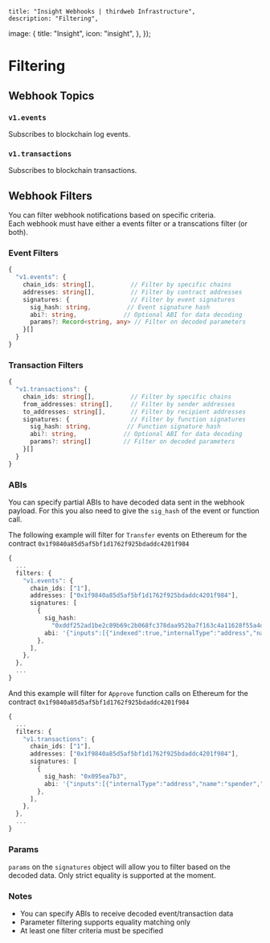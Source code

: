 
	title: "Insight Webhooks | thirdweb Infrastructure",
	description: "Filtering",
  image: {
    title: "Insight",
    icon: "insight",
  },
});

# Filtering

## Webhook Topics

### `v1.events`

Subscribes to blockchain log events.

### `v1.transactions`

Subscribes to blockchain transactions.

## Webhook Filters

You can filter webhook notifications based on specific criteria.  
Each webhook must have either a events filter or a transcations filter (or both).

### Event Filters
```typescript
{
  "v1.events": {
    chain_ids: string[],          // Filter by specific chains
    addresses: string[],          // Filter by contract addresses
    signatures: {                 // Filter by event signatures
      sig_hash: string,          // Event signature hash
      abi?: string,             // Optional ABI for data decoding
      params?: Record<string, any> // Filter on decoded parameters
    }[]
  }
}
```

### Transaction Filters
```typescript
{
  "v1.transactions": {
    chain_ids: string[],          // Filter by specific chains
    from_addresses: string[],     // Filter by sender addresses
    to_addresses: string[],       // Filter by recipient addresses
    signatures: {                 // Filter by function signatures
      sig_hash: string,          // Function signature hash
      abi?: string,             // Optional ABI for data decoding
      params?: string[]         // Filter on decoded parameters
    }[]
  }
}
```

### ABIs

You can specify partial ABIs to have decoded data sent in the webhook payload. For this you also need to give the `sig_hash` of the event or function call.

The following example will filter for `Transfer` events on Ethereum for the contract `0x1f9840a85d5af5bf1d1762f925bdaddc4201f984`
```typescript
{
  ...
  filters: {
    "v1.events": {
      chain_ids: ["1"],
      addresses: ["0x1f9840a85d5af5bf1d1762f925bdaddc4201f984"],
      signatures: [
        {
          sig_hash:
            "0xddf252ad1be2c89b69c2b068fc378daa952ba7f163c4a11628f55a4df523b3ef",
          abi: '{"inputs":[{"indexed":true,"internalType":"address","name":"from","type":"address"},{"indexed":true,"internalType":"address","name":"to","type":"address"},{"indexed":false,"internalType":"uint256","name":"amount","type":"uint256"}],"name":"Transfer","type":"event"}',
        },
      ],
    },
  },
  ...
}
```

And this example will filter for `Approve` function calls on Ethereum for the contract `0x1f9840a85d5af5bf1d1762f925bdaddc4201f984`
```typescript
{
  ...
  filters: {
    "v1.transactions": {
      chain_ids: ["1"],
      addresses: ["0x1f9840a85d5af5bf1d1762f925bdaddc4201f984"],
      signatures: [
        {
          sig_hash: "0x095ea7b3",
          abi: '{"inputs":[{"internalType":"address","name":"spender","type":"address"},{"internalType":"uint256","name":"rawAmount","type":"uint256"}],"name":"approve","type":"function"}',
        },
      ],
    },
  },
  ...
}
```

### Params

`params` on the `signatures` object will allow you to filter based on the decoded data. Only strict equality is supported at the moment.

### Notes
- You can specify ABIs to receive decoded event/transaction data
- Parameter filtering supports equality matching only
- At least one filter criteria must be specified
